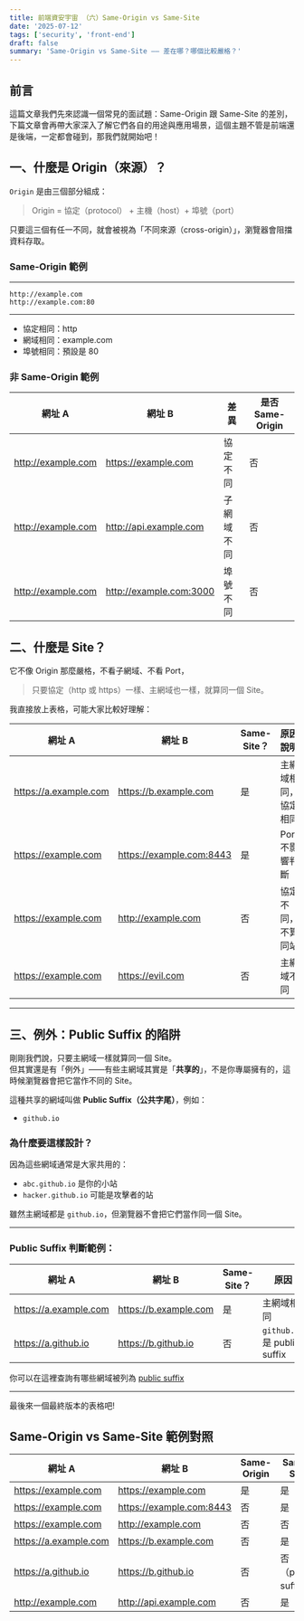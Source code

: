 ```yaml
---
title: 前端資安宇宙 （六）Same-Origin vs Same-Site
date: '2025-07-12'
tags: ['security', 'front-end']
draft: false
summary: 'Same-Origin vs Same-Site —— 差在哪？哪個比較嚴格？'
---
```


## 前言

這篇文章我們先來認識一個常見的面試題：Same-Origin 跟 Same-Site 的差別，下篇文章會再帶大家深入了解它們各自的用途與應用場景，這個主題不管是前端還是後端，一定都會碰到，那我們就開始吧！

## 一、什麼是 Origin（來源）？

`Origin` 是由三個部分組成：

> Origin = 協定（protocol） + 主機（host）+ 埠號（port）

只要這三個有任一不同，就會被視為「不同來源（cross-origin）」，瀏覽器會阻擋資料存取。

### Same-Origin 範例

---

    http://example.com
    http://example.com:80

---

- 協定相同：http
- 網域相同：example.com
- 埠號相同：預設是 80

### 非 Same-Origin 範例

| 網址 A             | 網址 B                  | 差異       | 是否 Same-Origin |
| ------------------ | ----------------------- | ---------- | ---------------- |
| http://example.com | https://example.com     | 協定不同   | 否               |
| http://example.com | http://api.example.com  | 子網域不同 | 否               |
| http://example.com | http://example.com:3000 | 埠號不同   | 否               |

## 二、什麼是 Site？

它不像 Origin 那麼嚴格，不看子網域、不看 Port，

> 只要協定（http 或 https）一樣、主網域也一樣，就算同一個 Site。

我直接放上表格，可能大家比較好理解：

| 網址 A                | 網址 B                   | Same-Site？ | 原因說明             |
| --------------------- | ------------------------ | ----------- | -------------------- |
| https://a.example.com | https://b.example.com    | 是          | 主網域相同，協定相同 |
| https://example.com   | https://example.com:8443 | 是          | Port 不影響判斷      |
| https://example.com   | http://example.com       | 否          | 協定不同，不算同站   |
| https://example.com   | https://evil.com         | 否          | 主網域不同           |

---

## 三、例外：Public Suffix 的陷阱

剛剛我們說，只要主網域一樣就算同一個 Site。  
但其實還是有「例外」——有些主網域其實是「**共享的**」，不是你專屬擁有的，這時候瀏覽器會把它當作不同的 Site。

這種共享的網域叫做 **Public Suffix（公共字尾）**，例如：

- `github.io`

### 為什麼要這樣設計？

因為這些網域通常是大家共用的：

- `abc.github.io` 是你的小站
- `hacker.github.io` 可能是攻擊者的站

雖然主網域都是 `github.io`，但瀏覽器不會把它們當作同一個 Site。

---

### Public Suffix 判斷範例：

| 網址 A                | 網址 B                | Same-Site？ | 原因                         |
| --------------------- | --------------------- | ----------- | ---------------------------- |
| https://a.example.com | https://b.example.com | 是          | 主網域相同                   |
| https://a.github.io   | https://b.github.io   | 否          | `github.io` 是 public suffix |

你可以在這裡查詢有哪些網域被列為 [public suffix](https://url.spec.whatwg.org/#host-registrable-domain)

---

最後來一個最終版本的表格吧!

## Same-Origin vs Same-Site 範例對照

| 網址 A                | 網址 B                   | Same-Origin | Same-Site           |
| --------------------- | ------------------------ | ----------- | ------------------- |
| https://example.com   | https://example.com      | 是          | 是                  |
| https://example.com   | https://example.com:8443 | 否          | 是                  |
| https://example.com   | http://example.com       | 否          | 否                  |
| https://a.example.com | https://b.example.com    | 否          | 是                  |
| https://a.github.io   | https://b.github.io      | 否          | 否（public suffix） |
| http://example.com    | http://api.example.com   | 否          | 是                  |
